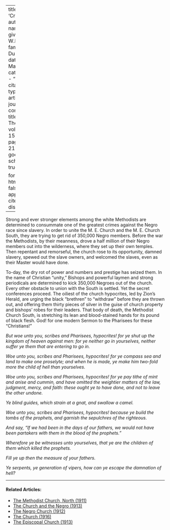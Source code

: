 
---
title: 'Crime'
author:
  - name:
      given: W.E.B.
      family: Du Bois
date: Mar. 1918
categories: 
  - ""
citation: 
  type: article-journal
  container-title: The Crisis
  volume: 15
  issue: 5
  page: 215-216
google-scholar: true

format:
  html:
    toc: false
    appendix-cite-as: display
---


Strong and ever stronger elements among the white Methodists are determined to consummate one of the greatest crimes against the Negro race since slavery. In order to unite the M. E. Church and the M. E. Church South, they are trying to get rid of 350,000 Negro members. Before the war the Methodists, by their meanness, drove a half million of their Negro members out into the wilderness, where they set up their own temples. Then repentant and remorseful, the church rose to its opportunity, damned slavery, spewed out the slave owners, and welcomed the slaves, even as their Master would have done. 

To-day, the dry rot of power and numbers and prestige has seized them. In the name of Christian "unity," Bishops and powerful laymen and strong periodicals are determined to kick 350,000 Negroes out of the church. Every other obstacle to union with the South is settled. Yet the secret conferences proceed. The oiliest of the church hypocrites, led by Zion's Herald, are urging the black "brethren" to "withdraw" before they are thrown out, and offering them thirty pieces of silver in the guise of church property and bishops' robes for their leaders. That body of death, the Methodist Church South, is stretching its lean and blood-stained hands for its pound of black flesh. God! for one modern Sermon to the Pharisees for these "Christians!"

*But woe unto you, scribes and Pharisees, hypocrites! for ye shut up the kingdom of heaven against men: for ye neither go in yourselves, neither suffer ye them that are entering to go in.*

*Woe unto you, scribes and Pharisees, hypocrites! for ye compass sea and land to make one proselyte; and when he is made, ye make him two-fold more the child of hell than yourselves.*

*Woe unto you, scribes and Pharisees, hypocrites! for ye pay tithe of mint and anise and cummin, and have omitted the weightier matters of the law, judgment, mercy, and faith: these ought ye to have done, and not to leave the other undone.*

*Ye blind guides, which strain at a gnat, and swallow a camel.*

*Woe unto you, scribes and Pharisees, hypocrites! because ye build the tombs of the prophets, and garnish the sepulchres of the righteous.*

*And say, "If we had been in the days of our fathers, we would not have been partakers with them in the blood of the prophets."*

*Wherefore ye be witnesses unto yourselves, that ye are the children of them which killed the prophets.*

*Fill ye up then the measure of your fathers.*

*Ye serpents, ye generation of vipers, how can ye escape the damnation of hell?*

<!-- Similar articles start here -->
<div  class="clear-wrap"></div>
<hr>
#### Related Articles:

* [The Methodist Church, North (1911)](/Volumes/01/05/methodist_church_north.html)
* [The Church and the Negro (1913)](/Volumes/06/06/church_negro.html)
* [The Negro Church (1912)](/Volumes/04/01/negro_church.html)
* [The Church (1916)](/Volumes/11/06/church.html)
* [The Episcopal Church (1913)](/Volumes/07/02/episcopal_church.html)

<!-- Similar articles end here -->